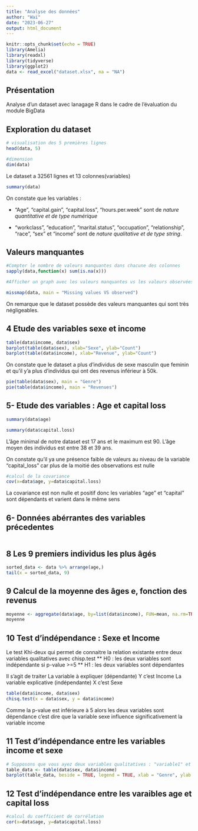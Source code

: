 ```yaml
---
title: "Analyse des données"
author: "Waï"
date: "2023-06-27"
output: html_document
---
```


```r
knitr::opts_chunk$set(echo = TRUE)
library(Amelia)
library(readxl)
library(tidyverse)
library(ggplot2)
data <- read_excel("dataset.xlsx", na = "NA")
```

## Présentation

Analyse d'un dataset avec lanagage R dans le cadre de l'évaluation du module BigData


## Exploration du dataset

```r
# visualisation des 5 premières lignes
head(data, 5)

```

```r
#dimension
dim(data)
```
Le dataset a 32561 lignes et 13 colonnes(variables)

```r
summary(data)
```

On constate que les variables :

  * "Age", "capital.gain", "capital.loss", "hours.per.week" sont de *nature quantitative et de type numérique*
  
  * "workclass", "education", "marital.status", "occupation", "relationship", "race", "sex" et "income" sont de *nature qualitative et de type string*.
  
  
## Valeurs manquantes
```r
#Compter le nombre de valeurs manquantes dans chacune des colonnes
sapply(data,function(x) sum(is.na(x)))

```

```r

#Afficher un graph avec les valeurs manquantes vs les valeurs observées

missmap(data, main = "Missing values VS observed")
```

On remarque que le dataset possède des valeurs manquantes qui sont très négligeables.

## 4 Etude des variables sexe et income

```r
table(data$income, data$sex)
barplot(table(data$sex), xlab="Sexe", ylab="Count")
barplot(table(data$income), xlab="Revenue", ylab="Count")
```

On constate que le dataset a plus d'individus de sexe masculin que feminin et qu'il y'a plus d'individus qui ont des revenus inférieur à 50k.

```r
pie(table(data$sex), main = "Genre")
pie(table(data$income), main = "Revenues")

```

## 5- Etude des variables : Age et capital loss
```r
summary(data$age)

summary(data$capital.loss)

```

L'âge minimal de notre dataset est 17 ans et le maximum est 90. L'âge moyen des individus est entre 38 et 39 ans.

On constate qu'il ya une présence faible de valeurs au niveau de la variable "capital_loss" car plus de la moitié des observations est nulle

```r
#calcul de la covariance
cov(x=data$age, y=data$capital.loss)
```
La covariance est non nulle et positif donc les variables "age" et "capital" sont dépendants et varient dans le même sens


## 6- Données abérrantes des variables précedentes
```r


```


## 8 Les 9 premiers individus les plus âgés

```r

sorted_data <- data %>% arrange(age,)
tail(x = sorted_data, 9)

```

## 9 Calcul de la moyenne des âges e, fonction des revenus

```r
moyenne <- aggregate(data$age, by=list(data$income), FUN=mean, na.rm=TRUE)
moyenne

```

## 10 Test d'indépendance :  Sexe et Income
Le test Khi-deux qui permet de connaitre la relation existante entre deux variables qualitatives avec chisp.test
** H0 :  les deux variables sont indépendante si p-value >=5
** H1 :  les deux variables sont dépendantes

Il s'agit de traiter 
La variable à expliquer (dépendante) Y c'est Income
La variable explicative (indépendante) X c'est Sexe
```r
table(data$income, data$sex)
chisq.test(x = data$sex, y = data$income)

```
Comme la p-value est inférieure à 5 alors les deux variables sont dépendance c'est dire que la variable sexe  influence significativement la variable income


## 11 Test d'indépendance entre les variables income et sexe


```r
# Supposons que vous ayez deux variables qualitatives : "variable1" et "variable2"
table_data <- table(data$sex, data$income)
barplot(table_data, beside = TRUE, legend = TRUE, xlab = "Genre", ylab = "Revenues")
```

## 12 Test d'indépendance entre les varaibles age et capital loss

```r


#calcul du coefficient de corrélation
cor(x=data$age, y=data$capital.loss)

```

